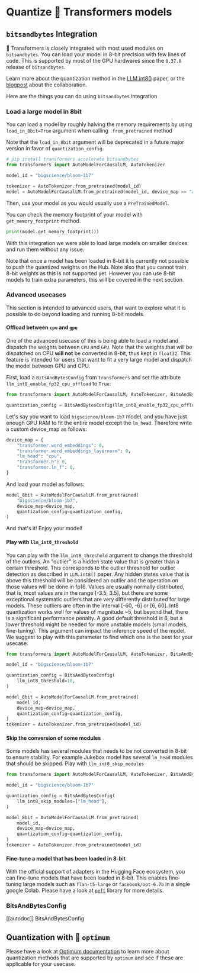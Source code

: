 <!--Copyright 2023 The HuggingFace Team. All rights reserved.

Licensed under the Apache License, Version 2.0 (the "License"); you may not use this file except in compliance with
the License. You may obtain a copy of the License at

http://www.apache.org/licenses/LICENSE-2.0

Unless required by applicable law or agreed to in writing, software distributed under the License is distributed on
an "AS IS" BASIS, WITHOUT WARRANTIES OR CONDITIONS OF ANY KIND, either express or implied. See the License for the
specific language governing permissions and limitations under the License.
-->

# Quantize 🤗 Transformers models

## `bitsandbytes` Integration

🤗 Transformers is closely integrated with most used modules on `bitsandbytes`. You can load your model in 8-bit precision with few lines of code.
This is supported by most of the GPU hardwares since the `0.37.0` release of `bitsandbytes`.

Learn more about the quantization method in the [LLM.int8()](https://arxiv.org/abs/2208.07339) paper, or the [blogpost](https://huggingface.co/blog/hf-bitsandbytes-integration) about the collaboration.

Here are the things you can do using `bitsandbytes` integration

### Load a large model in 8bit

You can load a model by roughly halving the memory requirements by using `load_in_8bit=True` argument when calling `.from_pretrained` method

<Tip>

Note that the `load_in_8bit` argument will be deprecated in a future major version in favor of `quantization_config`.

</Tip>


```python
# pip install transformers accelerate bitsandbytes
from transformers import AutoModelForCausalLM, AutoTokenizer

model_id = "bigscience/bloom-1b7"

tokenizer = AutoTokenizer.from_pretrained(model_id)
model = AutoModelForCausalLM.from_pretrained(model_id, device_map == "auto", load_in_8bit=True)
```

Then, use your model as you would usually use a `PreTrainedModel`.

You can check the memory footprint of your model with `get_memory_footprint` method.

```python
print(model.get_memory_footprint())
```

With this integration we were able to load large models on smaller devices and run them without any issue.  

<Tip warning={true}>

Note that once a model has been loaded in 8-bit it is currently not possible to push the quantized weights on the Hub. Note also that you cannot train 8-bit weights as this is not supported yet. However you can use 8-bit models to train extra parameters, this will be covered in the next section.

</Tip>

### Advanced usecases

This section is intended to advanced users, that want to explore what it is possible to do beyond loading and running 8-bit models.

#### Offload between `cpu` and `gpu`

One of the advanced usecase of this is being able to load a model and dispatch the weights between `CPU` and `GPU`. Note that the weights that will be dispatched on CPU **will not** be converted in 8-bit, thus kept in `float32`. This feature is intended for users that want to fit a very large model and dispatch the model between GPU and CPU.

First, load a `BitsAndBytesConfig` from `transformers` and set the attribute `llm_int8_enable_fp32_cpu_offload` to `True`:

```python
from transformers import AutoModelForCausalLM, AutoTokenizer, BitsAndBytesConfig

quantization_config = BitsAndBytesConfig(llm_int8_enable_fp32_cpu_offload=True)
```

Let's say you want to load `bigscience/bloom-1b7` model, and you have just enough GPU RAM to fit the entire model except the `lm_head`. Therefore write a custom device_map as follows:
```python
device_map = {
    "transformer.word_embeddings": 0,
    "transformer.word_embeddings_layernorm": 0,
    "lm_head": "cpu",
    "transformer.h": 0,
    "transformer.ln_f": 0,
}
```

And load your model as follows:
```python
model_8bit = AutoModelForCausalLM.from_pretrained(
    "bigscience/bloom-1b7",
    device_map=device_map,
    quantization_config=quantization_config,
)
```

And that's it! Enjoy your model!

#### Play with `llm_int8_threshold`

You can play with the `llm_int8_threshold` argument to change the threshold of the outliers. An "outlier" is a hidden state value that is greater than a certain threshold. 
This corresponds to the outlier threshold for outlier detection as described in `LLM.int8()` paper. Any hidden states value that is above this threshold will be considered an outlier and the operation on those values will be done in fp16. Values are usually normally distributed, that is, most values are in the range [-3.5, 3.5], but there are some exceptional systematic outliers that are very differently distributed for large models. These outliers are often in the interval [-60, -6] or [6, 60]. Int8 quantization works well for values of magnitude ~5, but beyond that, there is a significant performance penalty. A good default threshold is 6, but a lower threshold might be needed for more unstable models (small models, fine-tuning).
This argument can impact the inference speed of the model. We suggest to play with this parameter to find which one is the best for your usecase.

```python
from transformers import AutoModelForCausalLM, AutoTokenizer, BitsAndBytesConfig

model_id = "bigscience/bloom-1b7"

quantization_config = BitsAndBytesConfig(
    llm_int8_threshold=10,
)

model_8bit = AutoModelForCausalLM.from_pretrained(
    model_id,
    device_map=device_map,
    quantization_config=quantization_config,
)
tokenizer = AutoTokenizer.from_pretrained(model_id)
```

#### Skip the conversion of some modules

Some models has several modules that needs to be not converted in 8-bit to ensure stability. For example Jukebox model has several `lm_head` modules that should be skipped. Play with `llm_int8_skip_modules` 

```python
from transformers import AutoModelForCausalLM, AutoTokenizer, BitsAndBytesConfig

model_id = "bigscience/bloom-1b7"

quantization_config = BitsAndBytesConfig(
    llm_int8_skip_modules=["lm_head"],
)

model_8bit = AutoModelForCausalLM.from_pretrained(
    model_id,
    device_map=device_map,
    quantization_config=quantization_config,
)
tokenizer = AutoTokenizer.from_pretrained(model_id)
```

#### Fine-tune a model that has been loaded in 8-bit

With the official support of adapters in the Hugging Face ecosystem, you can fine-tune models that have been loaded in 8-bit. 
This enables fine-tuning large models such as `flan-t5-large` or `facebook/opt-6.7b` in a single google Colab. Please have a look at [`peft`](https://github.com/huggingface/peft) library for more details.

### BitsAndBytesConfig

[[autodoc]] BitsAndBytesConfig


## Quantization with 🤗 `optimum` 

Please have a look at [Optimum documentation](https://huggingface.co/docs/optimum/index) to learn more about quantization methods that are supported by `optimum` and see if these are applicable for your usecase.

